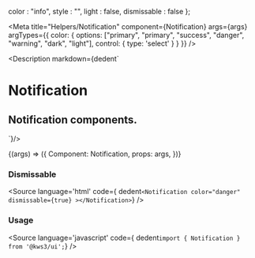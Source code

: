 
  color : "info",
  style : "",
  light : false,
  dismissable : false
};

<Meta
  title="Helpers/Notification"
  component={Notification}
  args={args}
  argTypes={{
    color: {
      options: ["primary", "primary", "success", "danger", "warning", "dark", "light"],
      control: { type: 'select' }
    }
  }}
/>

<Description markdown={dedent`
# Notification
## Notification components.
`}/>

<Canvas>
  <Story
  name="Notification"
  args={args}
  >
  {(args) => ({
    Component: Notification,
    props: args,
  })}
  </Story>
</Canvas>

<ArgsTable story="Notification" />

### Dismissable
<Source
  language='html'
  code={ dedent`<Notification color="danger" dismissable={true} ></Notification>`}
/>

### Usage
<Source
  language='javascript'
  code={ dedent`import { Notification } from '@kws3/ui';`}
/>